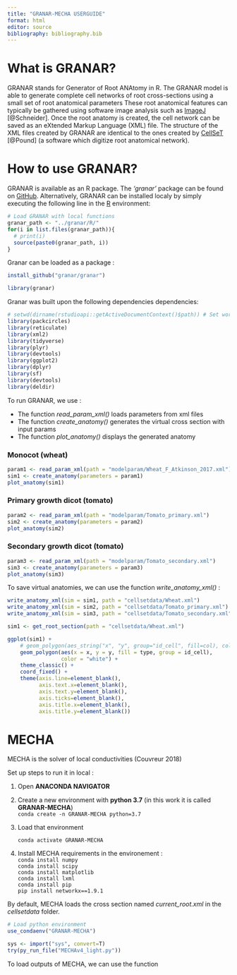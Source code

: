 ```yaml
---
title: "GRANAR-MECHA USERGUIDE"
format: html
editor: source
bibliography: bibliography.bib
---
```


# What is GRANAR?

GRANAR stands for Generator of Root ANAtomy in R. The GRANAR model is able to generate complete cell networks of root cross-sections using a small set of root anatomical parameters These root anatomical features can typically be gathered using software image analysis such as [ImageJ](https://imagej.net/Welcome) [@Schneider]. Once the root anatomy is created, the cell network can be saved as an eXtended Markup Language (XML) file. The structure of the XML files created by GRANAR are identical to the ones created by [CellSeT](https://www.nottingham.ac.uk/research/groups/cvl/software/cellset.aspx) [@Pound] (a software which digitize root anatomical network).

# How to use GRANAR?

GRANAR is available as an R package. The *'granar'* package can be found on [GitHub](https://github.com/granar/granar). Alternatively, GRANAR can be installed localy by simply executing the following line in the [R](https://cran.r-project.org/) environment:

```r
# Load GRANAR with local functions
granar_path <- "../granar/R/"
for(i in list.files(granar_path)){
  # print(i)
  source(paste0(granar_path, i))
}

```

Granar can be loaded as a package :

```r
install_github("granar/granar") 
```

```r
library(granar)
```

Granar was built upon the following dependencies dependencies:

```r
# setwd(dirname(rstudioapi::getActiveDocumentContext()$path)) # Set working directory to the current file
library(packcircles)
library(reticulate)
library(xml2)
library(tidyverse)
library(plyr)
library(devtools)
library(ggplot2)
library(dplyr)
library(sf)
library(devtools)
library(deldir)
```

To run GRANAR, we use :

-   The function *read_param_xml()* loads parameters from xml files
-   The function *create_anatomy()* generates the virtual cross section with input params
-   The function *plot_anatomy()* displays the generated anatomy

### Monocot (wheat)

```r
param1 <- read_param_xml(path = "modelparam/Wheat_F_Atkinson_2017.xml")
sim1 <- create_anatomy(parameters = param1)
plot_anatomy(sim1)
```

### Primary growth dicot (tomato)

```r
param2 <- read_param_xml(path = "modelparam/Tomato_primary.xml")
sim2 <- create_anatomy(parameters = param2)
plot_anatomy(sim2)
```

### Secondary growth dicot (tomato)

```r
param3 <- read_param_xml(path = "modelparam/Tomato_secondary.xml")
sim3 <- create_anatomy(parameters = param3)
plot_anatomy(sim3)
```

To save virtual anatomies, we can use the function *write_anatomy_xml()* :

```r
write_anatomy_xml(sim = sim1, path = "cellsetdata/Wheat.xml")
write_anatomy_xml(sim = sim2, path = "cellsetdata/Tomato_primary.xml")
write_anatomy_xml(sim = sim3, path = "cellsetdata/Tomato_secondary.xml")
```

```r
sim1 <- get_root_section(path = "cellsetdata/Wheat.xml")

ggplot(sim1) +
    # geom_polygon(aes_string("x", "y", group="id_cell", fill=col), colour="white") +
    geom_polygon(aes(x = x, y = y, fill = type, group = id_cell),
                 color = "white") +
    theme_classic() +
    coord_fixed() +
    theme(axis.line=element_blank(),
          axis.text.x=element_blank(),
          axis.text.y=element_blank(),
          axis.ticks=element_blank(),
          axis.title.x=element_blank(),
          axis.title.y=element_blank())
```

# MECHA

MECHA is the solver of local conductivities (Couvreur 2018)

Set up steps to run it in local :

1.  Open **ANACONDA NAVIGATOR**

2.  Create a new environment with **python 3.7** (in this work it is called **GRANAR-MECHA**)\
    `conda create -n GRANAR-MECHA python=3.7`

3.  Load that environment

    `conda activate GRANAR-MECHA`

4.  Install MECHA requirements in the environement :\
    `conda install numpy`\
    `conda install scipy`\
    `conda install matplotlib`\
    `conda install lxml`\
    `conda install pip`\
    `pip install networkx==1.9.1`

By default, MECHA loads the cross section named *current_root.xml* in the *cellsetdata* folder.

```r
# Load python environment
use_condaenv("GRANAR-MECHA")

sys <- import("sys", convert=T)
try(py_run_file("MECHAv4_light.py"))
```

To load outputs of MECHA, we can use the function

